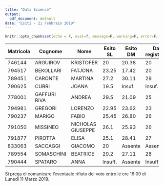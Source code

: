 ```yaml
---
title: "Data Science"
output:
  pdf_document: default
date: "Esiti - 21 Febbraio 2019"
---
```


```r
knitr::opts_chunk$set(echo = F, eval=T, message=F, warning=F, error=F, comment=NA, cache=F, R.options=list(width=220))
```

| Matricola | Cognome | Nome | Esito SL | Esito DM | Da registare | 
|----|----|----|----|----|----|----|----|
| 746144 |	ARGUIROV |	KRISTOFER | 20 | 20.38 | 20 |
| 794517 |	BEKOLLARI |	FATJONA | 23.25 | 17.42 | 20 |
| 789451 |	CARONTE	| MARTINA | 27.2 | 30.11 | 29 |
| 790625	| CURRI	| JOANA | 19.5 | Insuf. | Insuf. |
| 778001 |	GAFFURI RIVA |	ANDREA | 29.5  | 21.09 | 25 |
| 794981 |	GREGORI |	LORENZO | 22.95 | 23.62  | 23 |
| 790237 |	MARIGO |	FABIO | 25.45 | 26.80 | 26 |
| 791050 |	MISSINEO	| NICHOLAS GIUSEPPE | 26.1 | 25.93 | 26 |
| 791877 |	PIROTTA	| ELISA | 25.1 | 28.41 | 27 |
| 833063 |	SACCAGGI |	GIACOMO | 20 | Assente | Assente |
| 789554 |	SOMASCHINI	| BEATRICE | 29.2 | 27.11 | 28 |
| 790444 |	SPATARO	| ANNA | Insuff. | Assente | Insuff. |



Si prega di comunicare l’eventuale rifiuto del voto entro le ore 16:00 di Lunedì 11 Marzo 2019. 
